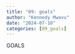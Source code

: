 ```yaml
---
title: "09: goals"
author: "Kennedy Mwavu"
date: "2024-07-10"
categories: [09_goals]
---
```


GOALS
